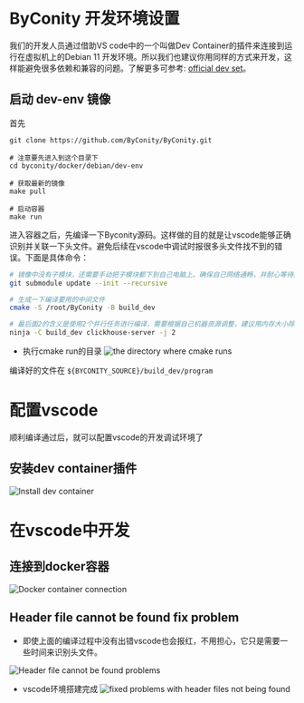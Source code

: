 # ByConity 开发环境设置

我们的开发人员通过借助VS code中的一个叫做Dev Container的插件来连接到运行在虚拟机上的Debian 11 开发环境。所以我们也建议你用同样的方式来开发，这样能避免很多依赖和兼容的问题。了解更多可参考: [official dev set](https://github.com/ByConity/ByConity/blob/master/docker/debian/dev-env/README.md)。

## 启动 dev-env 镜像

首先

```shell 
git clone https://github.com/ByConity/ByConity.git

# 注意要先进入到这个目录下
cd byconity/docker/debian/dev-env

# 获取最新的镜像
make pull

# 启动容器 
make run
```

进入容器之后，先编译一下Byconity源码。这样做的目的就是让vscode能够正确识别并关联一下头文件。避免后续在vscode中调试时报很多头文件找不到的错误。下面是具体命令：
```bash
# 镜像中没有子模块，还需要手动把子模块都下到自己电脑上。确保自己网络通畅，并耐心等待。这个命令是在容器的根目录下执行的，就是刚进去时所在目录执行的，不需要切换目录。
git submodule update --init --recursive

# 生成一下编译要用的中间文件
cmake -S /root/ByConity -B build_dev

# 最后面2的含义是使用2个并行任务进行编译，需要根据自己机器资源调整，建议用内存大小除以4，如8g内存就用2个并行任务编译。
ninja -C build_dev clickhouse-server -j 2
```

- 执行cmake run的目录
![the directory where cmake runs](<.asset/the directory where cmake runs.jpg>)

编译好的文件在 `${BYCONITY_SOURCE}/build_dev/program`

# 配置vscode
顺利编译通过后，就可以配置vscode的开发调试环境了

## 安装dev container插件

![Install dev container](<.asset/Install dev container.jpg>)

# 在vscode中开发

## 连接到docker容器

![Docker container connection](<.asset/Open the development container in vscode.jpg>)

## Header file cannot be found fix problem
- 即使上面的编译过程中没有出错vscode也会报红，不用担心，它只是需要一些时间来识别头文件。

![Header file cannot be found problems](<.asset/Header file cannot be found problems.jpg>)

- vscode环境搭建完成
![fixed problems with header files not being found](<.asset/fixed problems with header files not being found.jpg>)



